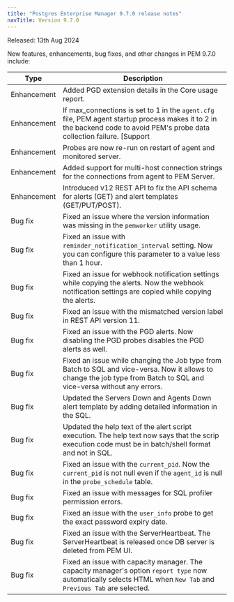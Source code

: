 ```yaml
---
title: "Postgres Enterprise Manager 9.7.0 release notes"
navTitle: Version 9.7.0
---
```


Released: 13th Aug 2024

New features, enhancements, bug fixes, and other changes in PEM 9.7.0 include:

| Type         | Description                                                                                                                                                                                                                                  |
|--------------|----------------------------------------------------------------------------------------------------------------------------------------------------------------------------------------------------------------------------------------------|
| Enhancement  | Added PGD extension details in the Core usage report.                                                                                                                                                                                |
| Enhancement  | If max_connections is set to 1 in the `agent.cfg` file, PEM agent startup process makes it to 2 in the backend code to avoid PEM's probe data collection failure. [Support |
| Enhancement  | Probes are now re-run on restart of agent and monitored server.                                                                |
| Enhancement  | Added support for multi-host connection strings for the connections from agent to PEM Server.                                                      |
| Enhancement  | Introduced v12 REST API to fix the API schema for alerts (GET) and alert templates (GET/PUT/POST). |
| Bug&nbsp;fix | Fixed an issue where the version information was missing in the `pemworker` utility usage.                                        |
| Bug&nbsp;fix | Fixed an issue with `reminder_notification_interval` setting. Now you can configure this parameter to a value less than 1 hour.                                                                                                                                             |
| Bug&nbsp;fix | Fixed an issue for webhook notification settings while copying the alerts. Now the webhook notification settings are copied while copying the alerts.                                                                                                                        |
| Bug&nbsp;fix | Fixed an issue with the mismatched version label in REST API version 11.                                                                                                                                                                    |
| Bug&nbsp;fix | Fixed an issue with the PGD alerts. Now disabling the PGD probes disables the PGD alerts as well.                                   |
| Bug&nbsp;fix | Fixed an issue while changing the Job type from Batch to SQL and vice-versa. Now it allows to change the job type from Batch to SQL and vice-versa without any errors. |
| Bug&nbsp;fix | Updated the Servers Down and Agents Down alert template by adding detailed information in the SQL. |
| Bug&nbsp;fix | Updated the help text of the alert script execution. The help text now says that the scrip execution code must be in batch/shell format and not in SQL. |
| Bug&nbsp;fix | Fixed an issue with the `current_pid`. Now the `current_pid` is not null even if the `agent_id` is null in the `probe_schedule` table. |
| Bug&nbsp;fix | Fixed an issue with messages for SQL profiler permission errors. |
| Bug&nbsp;fix | Fixed an issue with the `user_info` probe to get the exact password expiry date. |
| Bug&nbsp;fix | Fixed an issue with the ServerHeartbeat. The ServerHeartbeat is released once DB server is deleted from PEM UI. | 
| Bug&nbsp;fix | Fixed an issue with capacity manager. The capacity manager's option `report type` now automatically selects HTML when `New Tab` and `Previous Tab` are selected. | 
